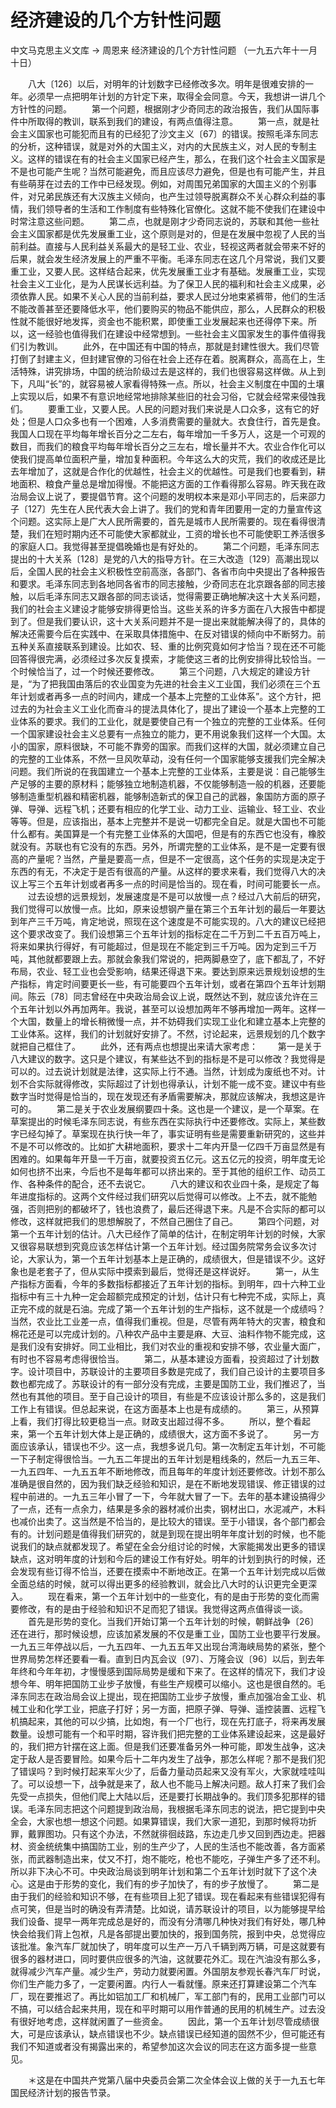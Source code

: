 # 经济建设的几个方针性问题

中文马克思主义文库 -> 周恩来
经济建设的几个方针性问题
（一九五六年十一月十日）


　　八大〔126〕以后，对明年的计划数字已经修改多次。明年是很难安排的一年。必须早一点把明年计划的方针定下来，取得全会同意。今天，我想讲一讲几个方针性的问题。
　　第一个问题，根据刚才少奇同志的政治报告，我们从国际事件中所取得的教训，联系到我们的建设，有两点值得注意。
　　第一点，就是社会主义国家也可能犯而且有的已经犯了沙文主义〔67〕的错误。按照毛泽东同志的分析，这种错误，就是对外的大国主义，对内的大民族主义，对人民的专制主义。这样的错误在有的社会主义国家已经产生，那么，在我们这个社会主义国家是不是也可能产生呢？当然可能避免，而且应该尽力避免，但是也有可能产生，并且有些萌芽在过去的工作中已经发现。例如，对周围兄弟国家的大国主义的个别事件，对兄弟民族还有大汉族主义倾向，也产生过领导脱离群众不关心群众利益的事情，我们领导者的生活和工作制度有些特殊化官僚化。这就不能不使我们在建设中时常注意这些问题。
　　第二点，也就是刚才少奇同志说的，苏联和其他一些社会主义国家都是优先发展重工业，这个原则是对的，但是在发展中忽视了人民的当前利益。直接与人民利益关系最大的是轻工业、农业，轻视这两者就会带来不好的后果，就会发生经济发展上的严重不平衡。毛泽东同志在这几个月常说，我们又要重工业，又要人民。这样结合起来，优先发展重工业才有基础。发展重工业，实现社会主义工业化，是为人民谋长远利益。为了保卫人民的福利和社会主义成果，必须依靠人民。如果不关心人民的当前利益，要求人民过分地束紧裤带，他们的生活不能改善甚至还要降低水平，他们要购买的物品不能供应，那么，人民群众的积极性就不能很好地发挥，资金也不能积累，即使重工业发展起来也还得停下来。所以，这一经验也值得我们在建设中经常想到。一些社会主义国家发生的事件值得我们引为教训。
　　此外，在中国还有中国的特点，那就是封建性很大。我们尽管打倒了封建主义，但封建官僚的习俗在社会上还存在着。脱离群众，高高在上，生活特殊，讲究排场，中国的统治阶级过去是这样的，我们也很容易这样做。从上到下，凡叫“长”的，就容易被人家看得特殊一点。所以，社会主义制度在中国的土壤上实现以后，如果不有意识地经常地排除某些旧的社会习俗，它就会经常来侵蚀我们。
　　要重工业，又要人民。人民的问题对我们来说是人口众多，这有它的好处；但是人口众多也有一个困难，人多消费需要的量就大。衣食住行，首先是食。我国人口现在平均每年增长百分之二左右，每年增加一千多万人，这是一个可观的数目，而我们的粮食平均每年增长百分之三左右，增长量并不大。农业合作化可以使我们提高单位面积产量，增加复种面积。今年这么大的灾荒，我们的收成还是比去年增加了，这就是合作化的优越性，社会主义的优越性。可是我们也要看到，耕地面积、粮食产量总是增加得慢。不能把这方面的工作看得那么容易。昨天我在政治局会议上说了，要提倡节育。这个问题的发明权本来是邓小平同志的，后来邵力子〔127〕先生在人民代表大会上讲了。我们的党和青年团要用一定的力量宣传这个问题。这实际上是广大人民所需要的，首先是城市人民所需要的。现在看得很清楚，我们在短时期内还不可能使大家都就业，工资的增长也不可能使职工养活很多的家庭人口。我觉得甚至提倡晚婚也是有好处的。
　　第二个问题，毛泽东同志提出的十大关系〔128〕是党的八大的指导方针。在三大改造〔129〕高潮出现以后，全国人民的社会主义积极性空前高涨，各部门、各省市向中央提出了各种报告和要求。毛泽东同志到各地同各省市的同志接触，少奇同志在北京跟各部的同志接触，以后毛泽东同志又跟各部的同志谈话，觉得需要正确地解决这十大关系问题，我们的社会主义建设才能够安排得更恰当。这些关系的许多方面在八大报告中都提到了。但是我们要认识，这十大关系问题并不是一提出来就能解决得了的，具体的解决还需要今后在实践中、在采取具体措施中、在反对错误的倾向中不断努力。前五种关系直接联系到建设。比如农、轻、重的比例究竟如何才恰当？现在还不可能回答得很完满，必须经过多次反复摸索，才能使这三者的比例安排得比较恰当。一个时候恰当了，过一个时候还要修改。
　　第三个问题，八大规定的建设方针是，“为了把我国由落后的农业国变为先进的社会主义工业国，我们必须在三个五年计划或者再多一点的时间内，建成一个基本上完整的工业体系”。这个方针，把过去的为社会主义工业化而奋斗的提法具体化了，提出了建设一个基本上完整的工业体系的要求。我们的工业化，就是要使自己有一个独立的完整的工业体系。任何一个国家建设社会主义总要有一点独立的能力，更不用说象我们这样一个大国。太小的国家，原料很缺，不可能不靠旁的国家。而我们这样的大国，就必须建立自己的完整的工业体系，不然一旦风吹草动，没有任何一个国家能够支援我们完全解决问题。我们所说的在我国建立一个基本上完整的工业体系，主要是说：自己能够生产足够的主要的原材料；能够独立地制造机器，不仅能够制造一般的机器，还要能够制造重型机器和精密机器，能够制造新式的保卫自己的武器，象国防方面的原子弹、导弹、远程飞机；还要有相应的化学工业、动力工业、运输业、轻工业、农业等等。但是，应该指出，基本上完整并不是说一切都完全自足。就是大国也不可能什么都有。美国算是一个有完整工业体系的大国吧，但是有的东西它也没有，橡胶就没有。苏联也有它没有的东西。另外，所谓完整的工业体系，是不是一定要有很高的产量呢？当然，产量是要高一点，但是不一定很高，这个任务的实现是决定于东西的有无，不决定于是否有很高的产量。从这样的要求来看，我们觉得八大的决议上写三个五年计划或者再多一点的时间是恰当的。现在看，时间可能要长一点。
　　过去设想的远景规划，发展速度是不是可以放慢一点？经过八大前后的研究，我们觉得可以放慢一点。比如，原来设想钢产量在第三个五年计划的最后一年要达到年产三千万吨，肯定地说，照现在这个速度是不可能实现的。八大的建议已经把这个要求改变了。我们设想第三个五年计划的指标定在二千万到二千五百万吨上，将来如果执行得好，有可能超过，但是现在不能定到三千万吨。因为定到三千万吨，其他就都要跟上去。那就会象我们常说的，把两脚悬空了，底下都乱了，不好布局，农业、轻工业也会受影响，结果还得退下来。要达到原来远景规划设想的生产指标，肯定时间要更长一些，有可能要四个五年计划，或者在第四个五年计划期间。陈云〔78〕同志曾经在中央政治局会议上说，既然达不到，就应该允许在三个五年计划以外再加两年。我说，甚至可以设想加两年不够再增加一两年。这样一个大国，数量上的增长稍微慢一点，并不妨碍我们实现工业化和建立基本上完整的工业体系。这样，我们的计划就好安排了。不然，讨论起来，远景规划的几个数字就把自己框住了。
　　此外，还有两点也想提出来请大家考虑：
　　第一是关于八大建议的数字。这只是个建议，有某些达不到的指标是不是可以修改？我觉得是可以的。过去说计划就是法律，这实际上行不通。当然，计划成为废纸也不对。计划不合实际就得修改，实际超过了计划也得承认，计划不能一成不变。建议中有些数字当时觉得是恰当的，现在发现还有矛盾需要解决，那就应该解决，我想这是许可的。
　　第二是关于农业发展纲要四十条。这也是一个建议，是一个草案。在草案提出的时候毛泽东同志说，有些东西在实际执行中还要修改。实际上，某些数字已经勾掉了。草案现在执行快一年了，事实证明有些是需要重新研究的，这些并不是不可以修改的。比如扩大耕地面积，要求十二年内开垦一亿四千万亩显然是有困难的。如果每年开垦一千万亩，就要投资五亿元。这五亿元的投资，明年度无论如何也挤不出来，今后也不是每年都可以挤出来的。至于其他的组织工作、动员工作、各种条件的配合，还不去说它。
　　八大的建议和农业四十条，是规定了每年进度指标的。这两个文件经过我们研究以后觉得可以修改。上不去，就不能勉强，否则把别的都破坏了，钱也浪费了，最后还得退下来。凡是不合实际的都可以修改，这样就把我们的思想解脱了，不然自己圈住了自己。
　　第四个问题，对第一个五年计划的估计。八大已经作了简单的估计，在制定明年计划的时候，大家又很容易联想到究竟应该怎样估计第一个五年计划。经过国务院常务会议多次讨论，大家认为，第一个五年计划基本上是正确的，成绩很大，但是错误不少。这好象也是老套子了，但从实际中摸索到最后，觉得还是这样说好。
　　第一，从生产指标方面看，今年的多数指标都接近了五年计划的指标。到明年，四十六种工业指标中有三十九种一定会超额完成预定的计划，估计只有七种完不成，实际上，真正完不成的就是石油。完成了第一个五年计划的生产指标，这不就是一个成绩吗？当然，农业比工业差一点，值得我们重视。但是，尽管有两年特大的灾害，粮食和棉花还是可以完成计划的。八种农产品中主要是麻、大豆、油料作物不能完成，这是我们没有安排好。同工业相比，我们对农业的重视和安排不够，农业量大面广，有时也不容易考虑得很恰当。
　　第二，从基本建设方面看，投资超过了计划数字。设计项目中，苏联设计的主要项目多数是完成了，我们自己设计的主要项目多数也都完成了。苏联设计的有一部分没有完成，主要是国防工业，我们推迟了，当然也有其他的项目。至于自己设计的项目，有些是不应该设计那么多的，这是我们工作上有错误。但总起来说，在这方面基本上也是有成绩的。
　　第三，从预算上看，我们打得比较更稳当一点。财政支出超过得不多。
　　所以，整个看起来，第一个五年计划大体上是正确的，成绩很大，这方面不多说了。
　　另一方面应该承认，错误也不少。这一点，我想多说几句。第一次制定五年计划，不可能一下子制定得很恰当。一九五二年提出的五年计划是粗线条的，然后一九五三年、一九五四年、一九五五年不断地修改，而且每年的年度计划还要修改。计划不那么准确是很自然的，因为我们缺乏经验和知识，是在不断地发现错误、修正错误的过程中前进的。一九五三年小冒了一下，今年就大冒了一下。去年的基本建设搞得少了一点，还有一点余力，结果是多余的器材减价出卖，钢材出口，水泥减产，木料也减价出卖了。这当然是不恰当的，是比较大的错误。至于小错误，各个部门都会有的。计划问题是值得我们研究的，就是到现在提出明年年度计划的时候，也不能说我们的缺点就都发现了。希望在全会分组讨论的时候，大家能揭发出更多的错误缺点，这对明年度的计划和今后的建设工作有好处。明年的计划到执行的时候，还会发现有些订得不恰当，还要在摸索中不断地改正。在第一个五年计划完成以后做全面总结的时候，就可以得出更多的经验教训，就会比八大时的认识更完全更深入。
　　现在看来，第一个五年计划中的一些变化，有的是由于形势的变化而需要修改，有的是由于经验和知识不足而犯了错误。我觉得这两点值得谈一谈。
　　首先是形势的变化。当我们开始订第一个五年计划的时候，朝鲜战争〔26〕还在进行，那时候设想，应该加紧发展的不仅是重工业，国防工业也要平行发展。一九五三年停战以后，一九五四年、一九五五年又出现台湾海峡局势的紧张，整个世界局势怎样还要看一看。直到日内瓦会议〔97〕、万隆会议〔96〕以后，到去年年终和今年年初，才慢慢感到国际局势是缓和下来了。在这样的情况下，我们才设想今年、明年把国防工业步子放慢，有些生产规模可以缩小。这也是很自然的。毛泽东同志在政治局会议上提出，现在把国防工业步子放慢，重点加强冶金工业、机械工业和化学工业，把底子打好；另一方面，把原子弹、导弹、遥控装置、远程飞机搞起来，其他的可以少搞，比如炮，有一个厂也行，现在先打底子，将来再发展数量。设想可能有一个和平时期，容许我们把完整的工业体系建设起来，这是最好的，我们把方针摆在这上面。但是我们还要准备另外一种可能，即发生战争，这决定于敌人是否要冒险。如果今后十二年内发生了战争，那怎么样呢？那不是我们犯了错误吗？到时候打起来军火少了，后备力量动员起来又没有军火，大家就哇哇叫了。可以设想一下，战争就是来了，敌人也不能马上解决问题。敌人打来了我们会先受一点损失，但他们爬上大陆以后，还是要打长期战争的。我们顶多犯那样的错误。毛泽东同志把这个问题提到政治局，我根据毛泽东同志的说法，把它提到中央全会，大家也想一想这个问题。如果算错误，我们大家一道犯，到那时候将功折罪，戴罪图功。只有这个办法，不然就徘徊歧路，东边走几步又回到西边走。把器材、资金统统集中搞国防工业，别的生产少了，人民的生活也不能改善，各方面紧张，而武器制造出来，仗又不打，炮不能吃，枪也不能吃，子弹生产多了还不利。所以非下决心不可。中央政治局谈到明年计划和第二个五年计划时就下了这个决心。这是由于形势的变化，我们有的步子加快了，有的步子放慢了。
　　第二是由于我们的经验和知识不够，在有些项目上犯了错误。现在看起来有些错误犯得有点可笑，但是当时的确没有弄清楚。比如说，请苏联设计的项目，以为能够提早给我们设备、提早一两年完成总是好的，而没有分清哪几种快对我们有好处，哪几种快会给我们背上包袱，凡是各部提出要加快的，报到国务院，报到中央，总觉得应该批准。象汽车厂就加快了，明年度可以生产一万八千辆到两万辆，可是这就要有很多的器材进口，同时要供应很多的汽油，这就要花外汇。现在汽油没有那么多，就得减少汽车产量。减少生产，劳动力就要闲置。外国朋友参观长春汽车厂时说，你们生产能力多了，一定要闲置。内行人一看就懂。原来还打算建设第二个汽车厂，现在要推迟了。再比如铝加工厂和机械厂，军工部门有的，民用工业部门可以不搞，可以结合起来共用，现在和平时期可以用作普通的民用的机械生产。过去没有很好地考虑，这样就闲置了一些资金。
　　因此，第一个五年计划尽管成绩很大，可是应该承认，缺点错误也不少。缺点错误已经知道的固然不少，但可能还有我们不知道或者没有揭露出来的，希望参加这次会议的同志在这方面多提一些意见。


　　＊这是在中国共产党第八届中央委员会第二次全体会议上做的关于一九五七年国民经济计划的报告节录。




